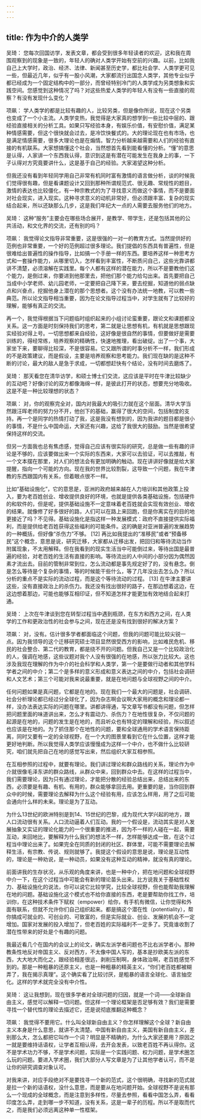 ```yaml
---
---
---
```

title: 作为中介的人类学
---




吴琦： 您每次回国访学，发表文章，都会受到很多年轻读者的欢迎，这和我在周围观察到的现象是一致的，年轻人的确对人类学开始有空前的兴趣。以前，比如我自己上大学时，政治、经济、法律、新闻甚至历史学，都比社会学、人类学更可见一些，但最近几年，似乎有一股小风潮，大家都流行出国念人类学，其他专业似乎都已经成为一个固定结构中的一部分，而曾经特别冷门的人类学成为另类想象和实践空间。您感觉到这种情况了吗？对这些热爱人类学的年轻人有没有一些直接的观察？有没有发现什么变化？

项飙： 学人类学的都是比较有趣的人，比较另类，但是像你所说，现在这个另类也变成了一个小主流。人类学变热，我觉得是大家真的想学到一些比较中层的、跟经验直接相关的分析工具。如果只写经验本身，有娱乐价值，有安慰价值，满足某种情感需要，但这个很快就会过去，是冷饮快餐式的。大的理论现在也有市场，也是满足情感需要，很多大理论也是在煽情。智力分析越来越需要和人们的经验有直接的有机联系。大家想搞懂这个社会，当然想首先看到能看懂的分析。“懂”的意思是认得，人家讲一个东西我认得，意识到这是有潜在可能发生在我身上的事，一下子认得对方究竟要讲什么，这是基于自己的经验。大家渴望这种分析。

但我还没有看到年轻同学用自己非常有机同时富有激情的语言做分析，谈的时候我们觉得很有趣，但是看课题设计又回到那种所谓规范式、很无趣、常规性的题目，激情的表达也比较僵化，有一种宗教式的为了寻找意义而做这个事情，而不是要面对社会现实，进入现实。这种寻求意义的动机非常好，但必须跟丰富、复杂的现实结合起来，所以还缺那么几步，这是我们年纪大一点的人需要去服务他们的地方。

吴琦： 这种“服务”主要会在哪些场合展开，是教学、带学生，还是包括其他的公共活动，和文化界的交流，还有别的吗？

项飙： 我觉得论文指导非常重要，这是很强的一对一的教育方式。当然提供好的范例也非常重要，一个好的范例超过很多理论。我们提倡的东西具有普遍性，但是很难给出普遍性的操作指导，比如搞一个手册一样的东西。要培养这样一种思考方式和一套操作能力，从哪里切入，怎样看到丰富性，不断质问自己，这些光靠讲都讲不清楚，必须溶解在实践里。每个人都有这样的潜在能力，所以不是要教他们这个能力，是倒过来，你要进到他那里去，把他们那个能力给勾出来。首先要把自己当成中小学老师、幼儿园老师，一定要把自己降下来，要去挖掘，知道他的弱点缺点和兴奋点，挖掘他身上潜在的那个思想者。这个没有办法统一地教，可以教一些典范。所以论文指导相当重要，因为在论文指导过程当中，对学生就有了比较好的理解，能够有真正的交流。

再一个，我觉得根据当下问题临时组织起来的小组讨论蛮重要，跟论文和课题都没关系。这一方面是时刻保持我们的思考，第二就是让思想有机，有机就是思想跟现实经验对得上号。一切思想都来自经验，这好像是很自然的事情，但要做好是需要训练的，得经常练，培养观察的精确性，快速地推理，看出破绽。出了一个事，大家坐下来，要聊得比较深，不是很容易。它又跟所谓的时事分析不一样，我们形成的不是政策建议，而是假设，主要是培养观察和思考能力。我们现在缺的是这种不断的讨论，最大的敌人是急于求成，一切都想赶快有个结论，没有时间去磨炼了。

吴琦： 那天看您在清华访学，和硕士博士们交流，这应该是平时在牛津比较缺少的互动吧？好像讨论的双方都像海绵一样，是彼此打开的状态，想要充分地吸收。这是不是一种比较理想的状态？

项飙： 对，你的观察完全对，国内对我最大的吸引力就在这个层面。清华大学当然跟汪晖老师的努力分不开，他创下的基础，赢得了很大的空间，包括制度的支持。再一个是同学的热情打动了我，这是我没有想到的，因为我讲的题目都是很小的事情，不是什么中国命运，大家还有兴趣，这给了我很大的鼓励。当然是很希望保持这样的交流。

但另一方面我也总有焦虑感，觉得自己应该有很实际的研究，总是做一些有趣的评论是不够的，应该要做出来一个实际的东西来，大家可以去验证，可以去推敲，有一个文本摆在那里，对人们的想法会有更加明确的触动。现在讲讲好像就是给大家提醒，指向一个可能的方向。现在我的世界比较割裂，这导致一个问题，我在牛津教的东西跟国内有关系，但着眼点很不一样。

比如“基础设施化”，它的意思是，亚洲的政府越来越在人力培训和其他政策上投入，要为老百姓创业、增收提供良好的环境，也就是提供各类基础设施，包括硬件的和软件的，但是呢，提供基础设施不一定意味着老百姓就会实现有效创业、增收的结果。就像修了好多很好的路，人们可以在路上来回跑，但是你离实在的目的地更接近了吗？不见得。基础设施化是指这样一种发展模式：政府不直接提供实际福利，而是提供给老百姓获得这些福利的可能条件。这的确是对亚洲普遍的发展趋势的一种概括，但好像“杀伤力”不够。 [12] 再比如我提出的“准移民”或者“预备移民”这个概念，意思是说，研究迁移，大家都从迁移出发，把回归和等待流动当作附属现象，不太用解释。但在我看到的现实生活当中可能倒过来，等待出国是最普遍的经验，对老百姓的生活有直接的影响。等待流出的人中间的小部分因为偶然因素才流出去。目前的管制非常到位，怎么流动都是事先规定好了的，没有悬念。倒是怎么等待是个复杂的事情，等的时候能干些什么，等了几年没出去怎么办？所以分析的重点不是实际的流动过程，而是这个等待流动的过程。 [13] 在牛津主要讲这些，没有直接政治上的杀伤力。我还没有找出很好的路子，在那边想着这边，在这边想着那边，可能也能够互相印证，但不知道怎样才能更加有效地结合起来打通。

吴琦： 上次在牛津谈到您在转型过程当中遇到瓶颈，在东方和西方之间，在人类学的工作和更政治性的社会参与之间，现在还是没有找到很好的解决方案？

项飙： 对，没有。估计很多学者都面临这个问题，但我的问题可能比较尖锐一点。因为我领导的这个迁移研究硕士项目显然很受西方的影响，比如难民危机、移民的社会整合、第二代的教育，都是绕不开的问题。但我自己又是一个比较政治化的人，强调在地感，这些议题对我个人没有很强的在地感，所以张力比较大。这也涉及我现在理解的作为中介的社会科学和人类学，第一个是要做行动者和其他学科学者之间的中介；第二个是多样的意义形成和意义表达之间的中介，包括社会调研和人文艺术；第三个可能对我来说最重要，就是在地问题与全球视野之间的中介。

任何问题如果是真问题，它都是在地的。现在我们一个最大的问题是，社会调研、社会分析理论都已经过分全球化了，因为杂志啊会议啊大家用的概念和理论都一样，没办法表达实际的问题在哪里。讲都讲得通，写文章写书都没有问题，但怎样把问题里面的味道讲出来，怎么才有震动力、杀伤力？在地性很复杂，不仅问题的起源是在地的，问题的发生是在地的，而且听众也有特定的理解和经验，所以叙述也应该是在地的。为了抓住那个在地性的问题，要和全球通用的学术语言保持距离，同时又要有一定的全球视野，在一个大的图景里看到它在什么位置，这样才能更好地判断。所以我觉得人类学应该慢慢成为这样一个中介，也不做什么比较研究，咱们就先把自己在地的感觉写出来，然后组织大家互相参照。

在互相参照的过程中，就要有理论。我们讲过理论和群众路线的关系，理论作为中介就很像毛泽东讲的群众路线，从群众中来，回到群众中去。在这样的过程当中，我们需要理论，因为只有通过理论，才能把分散的经验总结出来，总结出来的东西，必须要是有趣、有机、有用的，群众能够拿回去用。更重要的是，当你回到群众中的时候，需要理论去解释为什么这个经验有用，应该怎么样用，用了之后可能会通向什么样的未来。理论是为了互动。

为什么13世纪的欧洲特别是到14、15世纪的巴黎，成为现代大学兴起的地方，跟人口流动很有关系。人口流动逼着人们互动。我的一个假设是，流动其实是对人发展抽象又实证的理论化能力的一个很重要的推进，因为不一样的人碰在一起，需要互动，来回地比，要解释为什么我们的想法不一样，怎样能够达成一致，在这个过程当中理论出来了。如果完全在同质的封闭的社区、群体里，可能不需要理论去解释生活，有宗教、传说、规则就够了。我提这个假设的意思是说，理论是互动性的，理论是一种劝说，是一种动员，如果没有这种互动的精神，就没有真的理论。

前面讲我的生存状况，从乐观的角度来讲，也是一种中介，把在地问题和全球视野中介一下，在这个过程当中可能会有新的理论苗头出来。比方说我关于基础性权力、基础设施化的说法，你可以说它比较学究，比较全球视野，但也能帮助我理解在地的问题。基础设施化这个模式也不给你直接的东西，老是要帮助你找工作，培训你，在这种技术条件下赋权（empower）给你，有手机有微信，让你觉得和外面有联系，但就不允许你们自己组织起来。都是搞这个潜在性（potentiality），帮你搞成可就业的、可创业的、可致富的，但是实际就业、创业、发展的机会不一定增加。国家对发展的投入增加了，但老百姓的实际福利不一定多了。究竟谁收割了潜在性带来的好处是个有趣的问题。

我最近看几个在国内的会议上的论文，确实左派学者问题也不比右派学者小。那种教条性地反对帝国主义、反对西方，不太像中国人写的，基本是抄欧美左派的东西，大大地大而化之，跟经验相差很远，剥削压制啊，身体政治啊，老百姓感觉不到的。那是一种粗暴的还原主义，也是一种粗暴的精英主义，“你们老百姓都被糊弄了，我在揭示真理”。这个确实看了比较讨厌，是粗暴的语言全球化、语言抽空化。这样的学术就完全没有中介性。

吴琦： 这让我想到，现在很多学者对全球问题的归因，就是一个词——全球新自由主义，感觉可以解释一切问题。但这样一个理论框架是否足够有效？我们是需要寻找一个替代性的理论去描述它，还是说彻底推翻这种概念？

项飙： 我觉得不要用它。什么叫全球新自由主义？你怎样理解这个全球？新自由主义本身是什么意思，就讲不太清楚。中国有新自由主义，美国有新自由主义，差别那么大，怎么都把它叫作一个词？明显是不精确的，为什么大家还要用？原因之一就是要维持话语权，让学者互相认得，去开会发表，以致老百姓不再认得你。这不是学术功力不够，不是学术问题，实际是一个实践问题、权力问题，是学术圈怎么玩的问题。要进入学术圈，我们大部分人写文章是为了让其他学者认可，而不是让你的研究调查对象认可。

对我来讲，对应手段绝对不是要找寻一个新的范式，这个很明确，寻找新的范式就是拉一个新的话语权，没什么意思，而是要从在地问题开始。全球视野不是说有那么一个现成的全球概念，而是注意到多样性，尽量去参照，看看中国怎么弄，看看印度怎么弄，走到哪一步不知道，没有关系，这是一辈子的历程。所以不是取而代之，而是我们必须远离这种单一性框架。